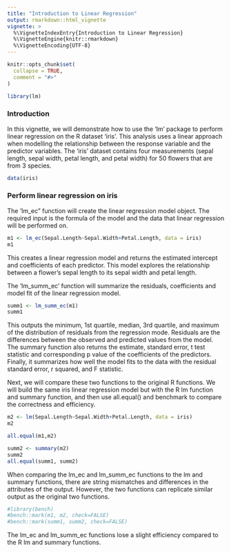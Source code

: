 ```yaml
---
title: "Introduction to Linear Regression"
output: rmarkdown::html_vignette
vignette: >
  %\VignetteIndexEntry{Introduction to Linear Regression}
  %\VignetteEngine{knitr::rmarkdown}
  %\VignetteEncoding{UTF-8}
---
```


```r
knitr::opts_chunk$set(
  collapse = TRUE,
  comment = "#>"
)
```

```r
library(lm)
```

### Introduction
In this vignette, we will demonstrate how to use the 'lm' package to perform linear regression on the R dataset 'iris'. This analysis uses a linear approach when modelling the relationship between the response variable and the predictor variables. The 'iris' dataset contains four measurements (sepal length, sepal width, petal length, and petal width) for 50 flowers that are from 3 species.

```r
data(iris)
```

### Perform linear regression on iris
The 'lm_ec" function will create the linear regression model object. The required input is the formula of the model and the data that linear regression will be performed on. 

```r
m1 <- lm_ec(Sepal.Length~Sepal.Width+Petal.Length, data = iris)
m1
```

This creates a linear regression model and returns the estimated intercept and coefficients of each predictor. This model explores the relationship between a flower's sepal length to its sepal width and petal length.

The 'lm_summ_ec' function will summarize the residuals, coefficients and model fit of the linear regression model.
```r
summ1 <- lm_summ_ec(m1)
summ1
```

This outputs the minimum, 1st quartile, median, 3rd quartile, and maximum of the distribution of residuals from the regression mode. Residuals are the differences between the observed and predicted values from the model. The summary function also returns the estimate, standard error, t test statistic and corresponding p value of the coefficients of the predictors. Finally, it summarizes how well the model fits to the data with the residual standard error, r squared, and F statistic.

Next, we will compare these two functions to the original R functions. We will build the same iris linear regression model but with the R lm function and summary function, and then use all.equal() and benchmark to compare the correctness and efficiency.

```r
m2 <- lm(Sepal.Length~Sepal.Width+Petal.Length, data = iris)
m2

all.equal(m1,m2)
```


```r
summ2 <- summary(m2)
summ2
all.equal(summ1, summ2)
```
When comparing the lm_ec and lm_summ_ec functions to the lm and summary functions, there are string mismatches and differences in the attributes of the output. However, the two functions can replicate similar output as the original two functions.

```r
#library(bench)
#bench::mark(m1, m2, check=FALSE)
#bench::mark(summ1, summ2, check=FALSE)
```
The lm_ec and lm_summ_ec functions lose a slight efficiency compared to the R lm and summary functions.
